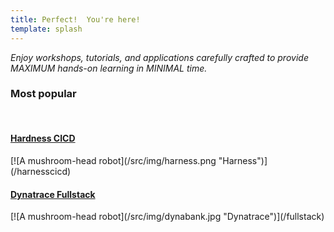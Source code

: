 ```yaml
---
title: Perfect!  You're here!
template: splash
---
```



_Enjoy workshops, tutorials, and applications carefully crafted to provide MAXIMUM hands-on learning in MINIMAL time._

### Most popular

<br />
<a href="/harnesscicd">
  <h4>Hardness CICD</h4>
</a>
[![A mushroom-head robot](/src/img/harness.png "Harness")](/harnesscicd)
<br />
<a href="/fullstack">
  <h4>Dynatrace Fullstack</h4>
</a>
[![A mushroom-head robot](/src/img/dynabank.jpg "Dynatrace")](/fullstack)
